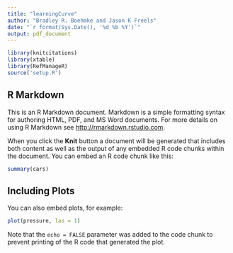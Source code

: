 ```yaml
---
title: "learningCurve"
author: "Bradley R. Boehmke and Jason K Freels"
date: "`r format(Sys.Date(), '%d %b %Y')`"
output: pdf_document
---
```


```r
library(knitcitations)
library(xtable)
library(RefManageR)
source('setup.R')
```

## R Markdown

This is an R Markdown document. Markdown is a simple formatting syntax for authoring HTML, PDF, and MS Word documents. For more details on using R Markdown see <http://rmarkdown.rstudio.com>.

When you click the **Knit** button a document will be generated that includes both content as well as the output of any embedded R code chunks within the document. You can embed an R code chunk like this:

```r
summary(cars)
```

## Including Plots

You can also embed plots, for example:

```r
plot(pressure, las = 1)
```

Note that the `echo = FALSE` parameter was added to the code chunk to prevent printing of the R code that generated the plot.
